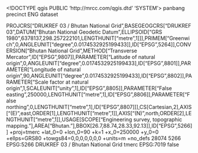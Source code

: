 <!DOCTYPE qgis PUBLIC 'http://mrcc.com/qgis.dtd' 'SYSTEM'>
<qgis version="3.26.2-Buenos Aires">
  <identifier>panbang precinct</identifier>
  <parentidentifier></parentidentifier>
  <language>ENG</language>
  <type>dataset</type>
  <title>panbang precinct</title>
  <abstract></abstract>
  <contact>
    <name></name>
    <organization></organization>
    <position></position>
    <voice></voice>
    <fax></fax>
    <email></email>
    <role></role>
  </contact>
  <links/>
  <fees></fees>
  <encoding></encoding>
  <crs>
    <spatialrefsys nativeFormat="Wkt">
      <wkt>PROJCRS["DRUKREF 03 / Bhutan National Grid",BASEGEOGCRS["DRUKREF 03",DATUM["Bhutan National Geodetic Datum",ELLIPSOID["GRS 1980",6378137,298.257222101,LENGTHUNIT["metre",1]]],PRIMEM["Greenwich",0,ANGLEUNIT["degree",0.0174532925199433]],ID["EPSG",5264]],CONVERSION["Bhutan National Grid",METHOD["Transverse Mercator",ID["EPSG",9807]],PARAMETER["Latitude of natural origin",0,ANGLEUNIT["degree",0.0174532925199433],ID["EPSG",8801]],PARAMETER["Longitude of natural origin",90,ANGLEUNIT["degree",0.0174532925199433],ID["EPSG",8802]],PARAMETER["Scale factor at natural origin",1,SCALEUNIT["unity",1],ID["EPSG",8805]],PARAMETER["False easting",250000,LENGTHUNIT["metre",1],ID["EPSG",8806]],PARAMETER["False northing",0,LENGTHUNIT["metre",1],ID["EPSG",8807]]],CS[Cartesian,2],AXIS["(E)",east,ORDER[1],LENGTHUNIT["metre",1]],AXIS["(N)",north,ORDER[2],LENGTHUNIT["metre",1]],USAGE[SCOPE["Engineering survey, topographic mapping."],AREA["Bhutan."],BBOX[26.7,88.74,28.33,92.13]],ID["EPSG",5266]]</wkt>
      <proj4>+proj=tmerc +lat_0=0 +lon_0=90 +k=1 +x_0=250000 +y_0=0 +ellps=GRS80 +towgs84=0,0,0,0,0,0,0 +units=m +no_defs</proj4>
      <srsid>28074</srsid>
      <srid>5266</srid>
      <authid>EPSG:5266</authid>
      <description>DRUKREF 03 / Bhutan National Grid</description>
      <projectionacronym>tmerc</projectionacronym>
      <ellipsoidacronym>EPSG:7019</ellipsoidacronym>
      <geographicflag>false</geographicflag>
    </spatialrefsys>
  </crs>
  <extent>
    <spatial maxx="0" crs="EPSG:5266" minx="0" maxz="0" maxy="0" dimensions="2" miny="0" minz="0"/>
    <temporal>
      <period>
        <start></start>
        <end></end>
      </period>
    </temporal>
  </extent>
</qgis>
